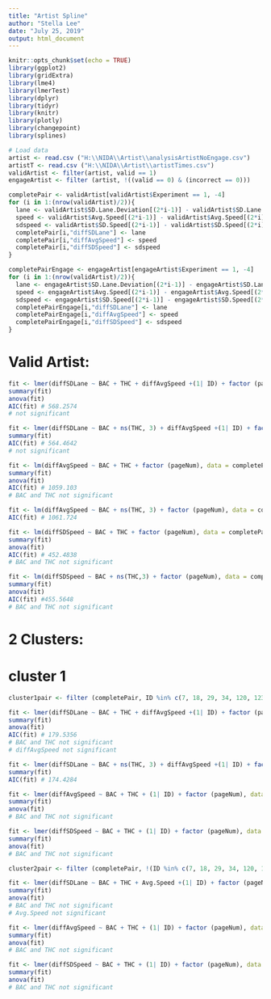---
title: "Artist Spline"
author: "Stella Lee"
date: "July 25, 2019"
output: html_document
---

```{r setup, include=FALSE}
knitr::opts_chunk$set(echo = TRUE)
library(ggplot2)
library(gridExtra)
library(lme4)
library(lmerTest)
library(dplyr)
library(tidyr)
library(knitr)
library(plotly)
library(changepoint)
library(splines)
```

```{r, echo = FALSE}
# Load data
artist <- read.csv ("H:\\NIDA\\Artist\\analysisArtistNoEngage.csv")
artistT <- read.csv ("H:\\NIDA\\Artist\\artistTimes.csv")
validArtist <- filter(artist, valid == 1)
engageArtist <- filter (artist, !((valid == 0) & (incorrect == 0)))
```

```{r}
completePair <- validArtist[validArtist$Experiment == 1, -4]
for (i in 1:(nrow(validArtist)/2)){
  lane <- validArtist$SD.Lane.Deviation[(2*i-1)] - validArtist$SD.Lane.Deviation[(2*i)]
  speed <- validArtist$Avg.Speed[(2*i-1)] - validArtist$Avg.Speed[(2*i)]
  sdspeed <- validArtist$SD.Speed[(2*i-1)] - validArtist$SD.Speed[(2*i)]
  completePair[i,"diffSDLane"] <- lane
  completePair[i,"diffAvgSpeed"] <- speed
  completePair[i,"diffSDSpeed"] <- sdspeed
}
```

```{r}
completePairEngage <- engageArtist[engageArtist$Experiment == 1, -4]
for (i in 1:(nrow(validArtist)/2)){
  lane <- engageArtist$SD.Lane.Deviation[(2*i-1)] - engageArtist$SD.Lane.Deviation[(2*i)]
  speed <- engageArtist$Avg.Speed[(2*i-1)] - engageArtist$Avg.Speed[(2*i)]
  sdspeed <- engageArtist$SD.Speed[(2*i-1)] - engageArtist$SD.Speed[(2*i)]
  completePairEngage[i,"diffSDLane"] <- lane
  completePairEngage[i,"diffAvgSpeed"] <- speed
  completePairEngage[i,"diffSDSpeed"] <- sdspeed
}
```


# Valid Artist:

```{r}
fit <- lmer(diffSDLane ~ BAC + THC + diffAvgSpeed +(1| ID) + factor (pageNum), data = completePair)
summary(fit)
anova(fit)
AIC(fit) # 568.2574
# not significant

fit <- lmer(diffSDLane ~ BAC + ns(THC, 3) + diffAvgSpeed +(1| ID) + factor (pageNum), data = completePair)
summary(fit)
AIC(fit) # 564.4642
# not significant

fit <- lm(diffAvgSpeed ~ BAC + THC + factor (pageNum), data = completePair)
summary(fit)
anova(fit)
AIC(fit) # 1059.103
# BAC and THC not significant

fit <- lm(diffAvgSpeed ~ BAC + ns(THC, 3) + factor (pageNum), data = completePair)
AIC(fit) # 1061.724

fit <- lm(diffSDSpeed ~ BAC + THC + factor (pageNum), data = completePair)
summary(fit)
anova(fit)
AIC(fit) # 452.4838
# BAC and THC not significant

fit <- lm(diffSDSpeed ~ BAC + ns(THC,3) + factor (pageNum), data = completePair)
summary(fit)
anova(fit)
AIC(fit) #455.5648
# BAC and THC not significant
```

# 2 Clusters: 
# cluster 1
```{r}
cluster1pair <- filter (completePair, ID %in% c(7, 18, 29, 34, 120, 123))

fit <- lmer(diffSDLane ~ BAC + THC + diffAvgSpeed +(1| ID) + factor (pageNum), data = cluster1pair)
summary(fit)
anova(fit)
AIC(fit) # 179.5356
# BAC and THC not significant
# diffAvgSpeed not significant

fit <- lmer(diffSDLane ~ BAC + ns(THC, 3) + diffAvgSpeed +(1| ID) + factor (pageNum), data = cluster1pair)
summary(fit)
AIC(fit) # 174.4284

fit <- lmer(diffAvgSpeed ~ BAC + THC + (1| ID) + factor (pageNum), data = cluster1pair)
summary(fit)
anova(fit)
# BAC and THC not significant

fit <- lmer(diffSDSpeed ~ BAC + THC + (1| ID) + factor (pageNum), data = cluster1pair)
summary(fit)
anova(fit)
# BAC and THC not significant
```

```{r}
cluster2pair <- filter (completePair, !(ID %in% c(7, 18, 29, 34, 120, 123)))

fit <- lmer(diffSDLane ~ BAC + THC + Avg.Speed +(1| ID) + factor (pageNum), data = cluster2pair)
summary(fit)
anova(fit)
# BAC and THC not significant
# Avg.Speed not significant

fit <- lmer(diffAvgSpeed ~ BAC + THC + (1| ID) + factor (pageNum), data = cluster1pair)
summary(fit)
anova(fit)
# BAC and THC not significant

fit <- lmer(diffSDSpeed ~ BAC + THC + (1| ID) + factor (pageNum), data = cluster1pair)
summary(fit)
anova(fit)
# BAC and THC not significant
```
